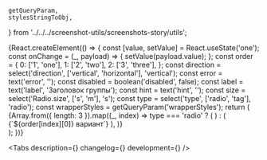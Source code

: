 


    getQueryParam,
    stylesStringToObj,
} from '../../../screenshot-utils/screenshots-story/utils';

<Meta title='Components/RadioGroup' component={RadioGroup} id='RadioGroup' />

<!-- Canvas -->

<Story name='RadioGroup'>
    {React.createElement(() => {
        const [value, setValue] = React.useState('one');
        const onChange = (_, payload) => {
            setValue(payload.value);
        };
        const order = {
            0: ['1', 'one'],
            1: ['2', 'two'],
            2: ['3', 'three'],
        };
        const direction = select('direction', ['vertical', 'horizontal'], 'vertical');
        const error = text('error', '');
        const disabled = boolean('disabled', false);
        const label = text('label', 'Заголовок группы');
        const hint = text('hint', '');
        const size = select('Radio.size', ['s', 'm'], 's');
        const type = select('type', ['radio', 'tag'], 'radio');
        const wrapperStyles = getQueryParam('wrapperStyles');
        return (
            <div style={stylesStringToObj(wrapperStyles)}>
                <ModeChecker />
                <RadioGroup
                    label={label}
                    hint={hint}
                    onChange={onChange}
                    direction={direction}
                    error={error}
                    disabled={disabled}
                    type={type}
                    value={value}
                >
                    {Array.from({ length: 3 }).map((_, index) =>
                        type === 'radio' ? (
                            <Radio
                                key={`${index}-check`}
                                size={size}
                                label={`Значение ${order[index][0]}`}
                                value={order[index][1]}
                            />
                        ) : (
                            <Tag key={`${index}-tag`} size={size} value={order[index][1]}>
                                {`${order[index][0]} вариант`}
                            </Tag>
                        ),
                    )}
                </RadioGroup>
            </div>
        );
    })}
</Story>

<!-- Docs -->

<ComponentHeader
    name='RadioGroup'
    version={version}
    package='@alfalab/core-components/radio-group'
    design='https://www.figma.com/file/cdNnkh2QdxuvYLrBm4cubM/Web-%3A%3A-Core-Default-Components?node-id=171%3A29171'
    children='Используется для выбора одного значения из нескольких доступных.'
/>

<Tabs description={<Description />} changelog={<Changelog />} development={<Development />} />
